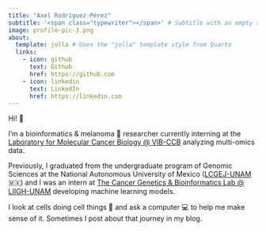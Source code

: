 ```yaml
---
title: "Axel Rodríguez-Pérez"
subtitle: '<span class="typewriter"></span>' # Subtitle with an empty span; filled dynamically with JS typing effect
image: profile-pic-3.png
about: 
  template: jolla # Uses the "jolla" template style from Quarto
  links:
    - icon: github
      text: Github
      href: https://github.com
    - icon: linkedin
      text: LinkedIn
      href: https://linkedin.com
---
```


Hi! 👋

I'm a bioinformatics & melanoma 🧬 researcher currently interning at the [Laboratory for Molecular Cancer Biology \@ VIB-CCB](https://marinelab.sites.vib.be/en) analyzing multi-omics data.

Previously, I graduated from the undergraduate program of Genomic Sciences at the National Autonomous University of Mexico ([LCGEJ-UNAM](https://www.enesjuriquilla.unam.mx/?page_id=4122) 🇲🇽) and I was an intern at [The Cancer Genetics & Bioinformatics Lab \@ LIIGH-UNAM](https://liigh.unam.mx/drobles/) developing machine learning models.

I look at cells doing cell things 🦠 and ask a computer 💻 to help me make sense of it. Sometimes I post about that journey in my blog.

```{=html}
<script>
document.addEventListener('DOMContentLoaded', function () {

  // Array of phrases that will be "typed out" in the subtitle
  const phrases = ["Bioinformatics", "Omics Enthusiast", "Cancer Biology"];
  
  // Grab the HTML element where text will appear (the <span class="typewriter"> in the subtitle)
  const el = document.querySelector('.typewriter');
  
  // i = index of current phrase, j = index of character in that phrase
  let i = 0, j = 0, current = [], isDeleting = false;

  function type() {
    const full = phrases[i];  // The full phrase we are currently typing/deleting
    
    if (!isDeleting) {
      // Typing forward: add one character at a time
      if (j < full.length) {
        current.push(full.charAt(j));  // Add next character to current array
        j++;
        el.textContent = current.join('');  // Update text in the HTML element
      } else {
        // Finished typing phrase, start deleting after a short pause
        isDeleting = true;
        setTimeout(type, 1000);  // Wait 1 second before starting deletion
        return;
      }
    } else {
      // Deleting: remove one character at a time
      if (j > 0) {
        current.pop();
        j--;
        el.textContent = current.join('');
      } else {
        // Finished deleting, move to next phrase
        isDeleting = false;
        i = (i + 1) % phrases.length;  // Loop back to first phrase after last one
      }
    }
    // Speed: slower typing (150 ms), faster deleting (100 ms)
    const timeout = isDeleting ? 100 : 150;
    setTimeout(type, timeout);  // Schedule next step of typing/deleting
  }

  type();  // Start the typing effect when page loads
});
</script>
```

